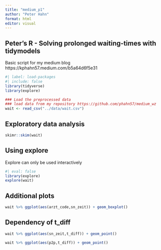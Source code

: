 ```yaml
---
title: "medium_p1"
author: "Peter Hahn"
format: html
editor: visual
---
```

## Peter's R - Solving prolonged waiting-times with tidymodels
Basic script for my medium blog 
https://kphahn57.medium.com/b5a64d6f5e31

```r
#| label: load-packages
#| include: false
library(tidyverse)
library(explore)

### Load the preprocessed data
### load data from my repository https://github.com/phahn57/medium_wz
wait <- read_csv("../data/wait.csv")
```

## Exploratory data analysis

```r
skimr::skim(wait)
```

## Using explore
Explore can only be used interactively

```r
#| eval: false
library(explore)
explore(wait)
```


## Additional plots
```r
wait %>% ggplot(aes(arzt_code,sn_zeit)) + geom_boxplot()
```

## Dependency of t_diff
```r
wait %>% ggplot(aes(sn_zeit,t_diff)) + geom_point() 
```

```r
wait %>% ggplot(aes(p2p,t_diff)) + geom_point() 
```
